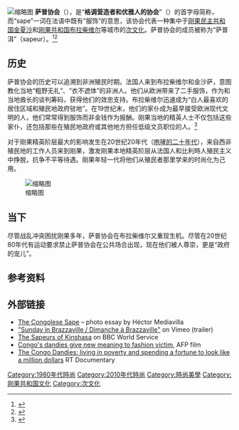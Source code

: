 [[File:Men's_Sapeur_inspired_looks_from_SS_15_lookbook.jpg|缩略图]]
'''萨普协会'''（{{lang|en|La Sape}}），是“'''格调营造者和优雅人的协会'''”（{{lang|fr|Société des Ambianceurs et des Personnes Élégantes}}）的首字母简称，而“sape”一词在法语中既有“服饰”的意思，该协会代表一种集中于[[刚果民主共和国|刚果民主共和国]][[金夏沙|金夏沙]]和[[刚果共和国|刚果共和国]][[布拉柴维尔|布拉柴维尔]]等城市的[[次文化|次文化]]。萨普协会的成员被称为“萨普洱”（sapeur）。<ref name="npr">{{Cite web|url=http://www.npr.org/blogs/pictureshow/2013/05/07/181704510/the-surprising-sartorial-culture-of-congolese-sapeurs|title=The Surprising Sartorial Culture Of Congolese 'Sapeurs'|accessdate=17 January 2014|date=7 May 2013|last=Evancie|first=Angela|publisher=[[National_Public_Radio|National Public Radio]]}}</ref><ref>{{cite web|url=http://www.bbc.com/zhongwen/simp/fooc/2015/03/150326_fooc_style_first|title=记者来鸿：刚果潮人 家徒四壁一身名牌|author=迈克尔·温德令|date=2015-03-26}}</ref>

== 历史 ==
萨普协会的历史可以追溯到非洲殖民时期。法国人来到布拉柴维尔和金沙萨，意图教化当地“粗野无礼”、“衣不遮体”的非洲人。他们从欧洲带来了二手服饰，作为和当地酋长的谈判筹码，获得他们的效忠支持。布拉柴维尔迅速成为“白人最喜欢的居住区域和殖民地政府驻地”。在19世纪末，他们的家仆成为最早接受欧洲现代文明的人，他们常常得到服饰而非金钱作为报酬。刚果当地的精英人士不仅包括这些家仆，还包括那些在殖民地政府或其他地方担任低级文员职位的人。<ref>{{cite web|url=http://www.lejournalinternational.fr/La-Sape-an-elegance-that-brought-peace-in-the-midst-of-Congolese-chaos_a1871.html|title=La Sape : an elegance that brought peace in the midst of Congolese chaos |author=Juliette Lyons|date=2014-03-12}}</ref>

对于刚果精英阶层最大的影响发生在20世纪20年代（[[咆哮的二十年代|咆哮的二十年代]]），来自西非殖民地的工作人员来到刚果，激发刚果本地精英阶层从法国人和比利時人殖民主义中挣脱，抗争不平等待遇。刚果年轻一代将他们从殖民者那里学来的时尚化为己用。

[[File:Flickr_-_enric_bach_-_Entrevista_a_Mangrokoto_Bayaya.jpg|缩略图]]

== 当下 ==

尽管战乱冲突困扰刚果多年，萨普协会在布拉柴维尔又重现生机。尽管在20世纪80年代有运动要求禁止萨普协会在公共场合出现，现在他们被人尊崇，更是“政府的宠儿”。

== 参考资料 ==
{{Reflist}}

== 外部链接 ==
* [http://zonezero.com/exposiciones/fotografos/mediavilla/index.html The Congolese Sape] – photo essay by Héctor Mediavilla
* [https://web.archive.org/web/20140922032058/http://www.dimancheabrazzaville.com/ "Sunday in Brazzaville / Dimanche à Brazzaville"] on Vimeo (trailer)
* [http://www.bbc.co.uk/programmes/articles/3csNylfszvJ0NyRgzdtqZ4K/the-sapeurs-of-kinshasa The Sapeurs of Kinshasa] on BBC World Service
* [https://www.youtube.com/watch?v=F3espFlGeLQ Congo's dandies give new meaning to fashion victim], AFP film
* [https://www.youtube.com/watch?v=F3espFlGeLQ The Congo Dandies: living in poverty and spending a fortune to look like a million dollars] RT Documentary
[[Category:1980年代時尚|Category:1980年代時尚]]
[[Category:2010年代時尚|Category:2010年代時尚]]
[[Category:時尚美學|Category:時尚美學]]
[[Category:刚果共和国文化|Category:刚果共和国文化]]
[[Category:次文化|Category:次文化]]